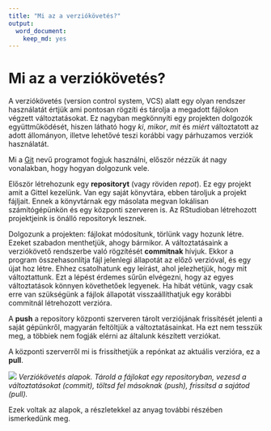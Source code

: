 ```yaml
---
title: "Mi az a verziókövetés?"
output:
  word_document:
    keep_md: yes
---
```


# Mi az a verziókövetés?
A verziókövetés (version control system, VCS) alatt egy olyan rendszer használatát értjük ami pontosan rögzíti és tárolja a megadott fájlokon végzett változtatásokat. Ez nagyban megkönnyíti egy projekten dolgozók együttműködését, hiszen látható hogy *ki*, *mikor*, *mit* és *miért* változtatott az adott állományon, illetve lehetővé teszi korábbi vagy párhuzamos verziók használatát.

Mi a [Git](https://git-scm.com/) nevű programot fogjuk használni, először nézzük át nagy vonalakban, hogy hogyan dolgozunk vele.

Először létrehozunk egy **repositoryt** (vagy röviden *repot*). Ez egy projekt amit a Gittel kezelünk. Van egy saját könyvtára, ebben tároljuk a projekt fájljait. Ennek a könyvtárnak egy másolata megvan lokálisan számítógépünkön és egy központi szerveren is. Az RStudioban létrehozott projektjeink is önálló repositoryk lesznek. 

Dolgozunk a projekten: fájlokat módosítunk, törlünk vagy hozunk létre. Ezeket szabadon menthetjük, ahogy bármikor. A változtatásaink a verziókövető rendszerbe való rögzítését **commitnak** hívjuk. Ekkor a program összehasonlítja fájl jelenlegi állapotát az előző verzióval, és egy újat hoz létre. Ehhez csatolhatunk egy leírást, ahol jelezhetjük, hogy mit változtattunk. Ezt a lépést érdemes sűrűn elvégezni, hogy az egyes változtatások könnyen követhetőek legyenek. Ha hibát vétünk, vagy csak erre van szükségünk a fájlok állapotát visszaállíthatjuk egy korábbi commitnál létrehozott verzióra. 

A **push** a repository központi szerveren tárolt verziójának frissítését jelenti a saját gépünkről, magyarán feltöltjük a változtatásainkat. Ha ezt nem tesszük meg, a többiek nem fogják elérni az általunk készített verziókat.

A központi szerverről mi is frissíthetjük a repónkat az aktuális verzióra, ez a **pull**.

![](./Figures/basic_workflow.png)
*Verziókövetés alapok. Tárold a fájlokat egy repositoryban, vezesd a változtatásokat (commit), töltsd fel másoknak (push), frissítsd a sajátod (pull).*

Ezek voltak az alapok, a részletekkel az anyag további részében ismerkedünk meg.